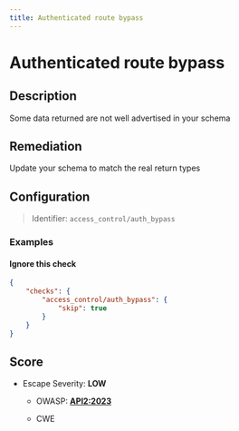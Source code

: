 ```yaml
---
title: Authenticated route bypass
---
```


# Authenticated route bypass

## Description

Some data returned are not well advertised in your schema


## Remediation

Update your schema to match the real return types



## Configuration

> Identifier: `access_control/auth_bypass`



### Examples



#### Ignore this check

```json
{
    "checks": {
        "access_control/auth_bypass": {
            "skip": true
        }
    }
}
```




## Score

- Escape Severity: **<span className="low-severity">LOW</span>**
  - OWASP: **[API2:2023](https://github.com/OWASP/API-Security/blob/master/editions/2023/en/0xa2-broken-authentication.md)**
  
  - CWE
  
  
  






